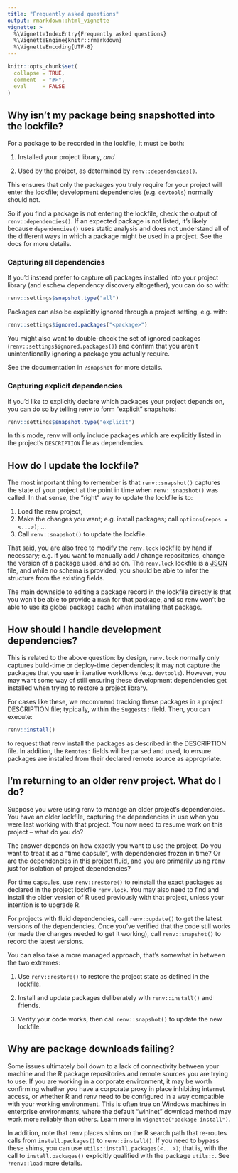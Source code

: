 ```yaml
---
title: "Frequently asked questions"
output: rmarkdown::html_vignette
vignette: >
  %\VignetteIndexEntry{Frequently asked questions}
  %\VignetteEngine{knitr::rmarkdown}
  %\VignetteEncoding{UTF-8}
---
```


```r
knitr::opts_chunk$set(
  collapse = TRUE,
  comment  = "#>",
  eval     = FALSE
)
```

## Why isn't my package being snapshotted into the lockfile?

For a package to be recorded in the lockfile, it must be both:

1.  Installed your project library, *and*

2.  Used by the project, as determined by `renv::dependencies()`.

This ensures that only the packages you truly require for your project will enter the lockfile; development dependencies (e.g. `devtools`) normally should not.

So if you find a package is not entering the lockfile, check the output of `renv::dependencies()`.
If an expected package is not listed, it's likely because `dependencies()` uses static analysis and does not understand all of the different ways in which a package might be used in a project.
See the docs for more details.

### Capturing all dependencies

If you'd instead prefer to capture *all* packages installed into your project library (and eschew dependency discovery altogether), you can do so with:

```r
renv::settings$snapshot.type("all")
```

Packages can also be explicitly ignored through a project setting, e.g. with:

```r
renv::settings$ignored.packages("<package>")
```

You might also want to double-check the set of ignored packages (`renv::settings$ignored.packages()`) and confirm that you aren't unintentionally ignoring a package you actually require.

See the documentation in `?snapshot` for more details.

### Capturing explicit dependencies

If you'd like to explicitly declare which packages your project depends on, you can do so by telling renv to form "explicit" snapshots:

```r
renv::settings$snapshot.type("explicit")
```

In this mode, renv will only include packages which are explicitly listed in the project's `DESCRIPTION` file as dependencies.

## How do I update the lockfile?

The most important thing to remember is that `renv::snapshot()` captures the state of your project at the point in time when `renv::snapshot()` was called.
In that sense, the "right" way to update the lockfile is to:

1.  Load the renv project,
2.  Make the changes you want; e.g. install packages; call `options(repos = <...>)`; ...
3.  Call `renv::snapshot()` to update the lockfile.

That said, you are also free to modify the `renv.lock` lockfile by hand if necessary; e.g. if you want to manually add / change repositories, change the version of a package used, and so on.
The `renv.lock` lockfile is a [JSON](https://www.json.org/json-en.html) file, and while no schema is provided, you should be able to infer the structure from the existing fields.

The main downside to editing a package record in the lockfile directly is that you won't be able to provide a `Hash` for that package, and so renv won't be able to use its global package cache when installing that package.

## How should I handle development dependencies?

This is related to the above question: by design, `renv.lock` normally only captures build-time or deploy-time dependencies; it may not capture the packages that you use in iterative workflows (e.g. `devtools`).
However, you may want some way of still ensuring these development dependencies get installed when trying to restore a project library.

For cases like these, we recommend tracking these packages in a project DESCRIPTION file; typically, within the `Suggests:` field.
Then, you can execute:

```r
renv::install()
```

to request that renv install the packages as described in the DESCRIPTION file.
In addition, the `Remotes:` fields will be parsed and used, to ensure packages are installed from their declared remote source as appropriate.

## I'm returning to an older renv project. What do I do?

Suppose you were using renv to manage an older project's dependencies.
You have an older lockfile, capturing the dependencies in use when you were last working with that project.
You now need to resume work on this project -- what do you do?

The answer depends on how exactly you want to use the project.
Do you want to treat it as a "time capsule", with dependencies frozen in time?
Or are the dependencies in this project fluid, and you are primarily using renv just for isolation of project dependencies?

For time capsules, use `renv::restore()` to reinstall the exact packages as declared in the project lockfile `renv.lock`.
You may also need to find and install the older version of R used previously with that project, unless your intention is to upgrade R.

For projects with fluid dependencies, call `renv::update()` to get the latest versions of the dependencies.
Once you've verified that the code still works (or made the changes needed to get it working), call `renv::snapshot()` to record the latest versions.

You can also take a more managed approach, that's somewhat in between the two extremes:

1.  Use `renv::restore()` to restore the project state as defined in the lockfile.

2.  Install and update packages deliberately with `renv::install()` and friends.

3.  Verify your code works, then call `renv::snapshot()` to update the new lockfile.

## Why are package downloads failing?

Some issues ultimately boil down to a lack of connectivity between your machine and the R package repositories and remote sources you are trying to use.
If you are working in a corporate environment, it may be worth confirming whether you have a corporate proxy in place inhibiting internet access, or whether R and renv need to be configured in a way compatible with your working environment.
This is often true on Windows machines in enterprise environments, where the default "wininet" download method may work more reliably than others.
Learn more in `vignette("package-install")`.

In addition, note that renv places shims on the R search path that re-routes calls from `install.packages()` to `renv::install()`.
If you need to bypass these shims, you can use `utils::install.packages(<...>)`; that is, with the call to `install.packages()` explicitly qualified with the package `utils::`.
See `?renv::load` more details.

